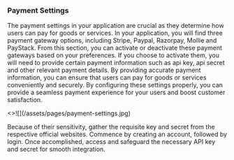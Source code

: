 
### Payment Settings

<p className="mt-6 mb-3">
  The payment settings in your application are crucial as they determine how
  users can pay for goods or services. In your application, you will find three
  payment gateway options, including Stripe, Paypal, Razorpay, Mollie and
  PayStack. From this section, you can activate or deactivate these payment
  gateways based on your preferences. If you choose to activate them, you will
  need to provide certain payment information such as api key, api secret and
  other relevant payment details. By providing accurate payment information, you
  can ensure that users can pay for goods or services conveniently and securely.
  By configuring these settings properly, you can provide a seamless payment
  experience for your users and boost customer satisfaction.
</p>

<Card image>
  <>![](/assets/pages/payment-settings.jpg)</>
</Card>

<p className="mt-6 mb-3">
  Because of their sensitivity, gather the requisite key and secret from the
  respective official websites. Commence by creating an account, followed by
  login. Once accomplished, access and safeguard the necessary API key and
  secret for smooth integration.
</p>
